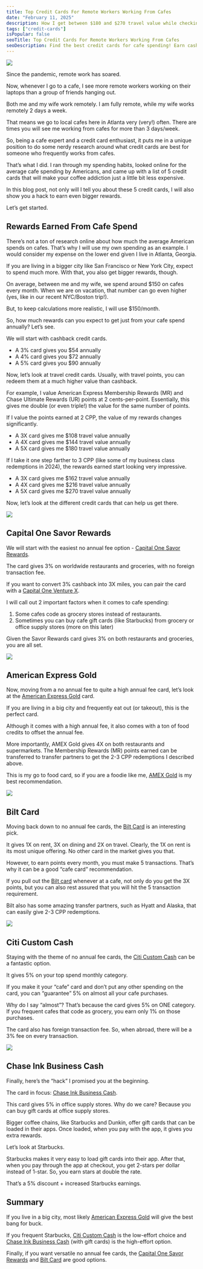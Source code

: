 ```yaml
---
title: Top Credit Cards For Remote Workers Working From Cafes
date: "February 11, 2025"
description: How I get between $180 and $270 travel value while checking out local cafes. 
tags: ["credit-cards"]
isPopular: false
seoTitle: Top Credit Cards For Remote Workers Working From Cafes
seoDescription: Find the best credit cards for cafe spending! Earn cashback, travel rewards, and maximize savings while working remotely from coffee shops. Compare top picks now.
---
```

![](https://ds0fmzhunbzyk.cloudfront.net/credit-cards-photos/amex-gold.png)

Since the pandemic, remote work has soared.

Now, whenever I go to a cafe, I see more remote workers working on their laptops than a group of friends hanging out.

Both me and my wife work remotely. I am fully remote, while my wife works remotely 2 days a week.

That means we go to local cafes here in Atlanta very (very\!) often. There are times you will see me working from cafes for more than 3 days/week. 

So, being a cafe expert and a credit card enthusiast, it puts me in a unique position to do some nerdy research around what credit cards are best for someone who frequently works from cafes. 

That’s what I did. I ran through my spending habits, looked online for the average cafe spending by Americans, and came up with a list of 5 credit cards that will make your coffee addiction just a little bit less expensive. 

In this blog post, not only will I tell you about these 5 credit cards, I will also show you a hack to earn even bigger rewards. 

Let’s get started.

## Rewards Earned From Cafe Spend

There’s not a ton of research online about how much the average American spends on cafes. That’s why I will use my own spending as an example. I would consider my expense on the lower end given I live in Atlanta, Georgia. 

If you are living in a bigger city like San Francisco or New York City, expect to spend much more. With that, you also get bigger rewards, though. 

On average, between me and my wife, we spend around $150 on cafes every month. When we are on vacation, that number can go even higher (yes, like in our recent NYC/Boston trip\!).

But, to keep calculations more realistic, I will use $150/month. 

So, how much rewards can you expect to get just from your cafe spend annually? Let’s see.

We will start with cashback credit cards. 

* A 3% card gives you $54 annually  
* A 4% card gives you $72 annually  
* A 5% card gives you $90 annually

Now, let’s look at travel credit cards. Usually, with travel points, you can redeem them at a much higher value than cashback. 

For example, I value American Express Membership Rewards (MR) and Chase Ultimate Rewards (UR) points at 2 cents-per-point. Essentially, this gives me double (or even triple\!) the value for the same number of points. 

If I value the points earned at 2 CPP, the value of my rewards changes significantly.

* A 3X card gives me $108 travel value annually  
* A 4X card gives me $144 travel value annually  
* A 5X card gives me $180 travel value annually

If I take it one step farther to 3 CPP (like some of my business class redemptions in 2024), the rewards earned start looking very impressive.

* A 3X card gives me $162 travel value annually  
* A 4X card gives me $216 travel value annually  
* A 5X card gives me $270 travel value annually

Now, let’s look at the different credit cards that can help us get there.

![](https://ds0fmzhunbzyk.cloudfront.net/credit-cards-photos/savor-one.png)

## Capital One Savor Rewards

We will start with the easiest no annual fee option \- [Capital One Savor Rewards](https://i.capitalone.com/GMEE0Fgpz).

The card gives 3% on worldwide restaurants and groceries, with no foreign transaction fee. 

If you want to convert 3% cashback into 3X miles, you can pair the card with a [Capital One Venture X](https://i.capitalone.com/G35be7pGf). 

I will call out 2 important factors when it comes to cafe spending:

1. Some cafes code as grocery stores instead of restaurants.  
2. Sometimes you can buy cafe gift cards (like Starbucks) from grocery or office supply stores (more on this later)

Given the Savor Rewards card gives 3% on both restaurants and groceries, you are all set.

![](https://ds0fmzhunbzyk.cloudfront.net/credit-cards-photos/amex-gold.png)

## American Express Gold

Now, moving from a no annual fee to quite a high annual fee card, let’s look at the [American Express Gold](https://americanexpress.com/en-us/referral/gold-card?ref=MDIRTHku7w&xl=cp19) card. 

If you are living in a big city and frequently eat out (or takeout), this is the perfect card.

Although it comes with a high annual fee, it also comes with a ton of food credits to offset the annual fee. 

More importantly, AMEX Gold gives 4X on both restaurants and supermarkets. The Membership Rewards (MR) points earned can be transferred to transfer partners to get the 2-3 CPP redemptions I described above. 

This is my go to food card, so if you are a foodie like me, [AMEX Gold](https://americanexpress.com/en-us/referral/gold-card?ref=MDIRTHku7w&xl=cp19) is my best recommendation.

![](https://ds0fmzhunbzyk.cloudfront.net/credit-cards-photos/bilt.png)

## Bilt Card

Moving back down to no annual fee cards, the [Bilt Card](https://bilt.page/r/1YFG-4S1F) is an interesting pick. 

It gives 1X on rent, 3X on dining and 2X on travel. Clearly, the 1X on rent is its most unique offering. No other card in the market gives you that. 

However, to earn points every month, you must make 5 transactions. That’s why it can be a good “cafe card” recommendation. 

If you pull out the [Bilt card](https://bilt.page/r/1YFG-4S1F) whenever at a cafe, not only do you get the 3X points, but you can also rest assured that you will hit the 5 transaction requirement. 

Bilt also has some amazing transfer partners, such as Hyatt and Alaska, that can easily give 2-3 CPP redemptions.

![](https://personal-website-static-images.s3.us-west-1.amazonaws.com/credit-cards-photos/citi-custom-cash.png)

## Citi Custom Cash

Staying with the theme of no annual fee cards, the [Citi Custom Cash](https://www.citi.com/credit-cards/citi-custom-cash-credit-card?category=view-all-credit-cards&intc=citihpmenu~creditcards~vac&afc=1C2) can be a fantastic option.

It gives 5% on your top spend monthly category. 

If you make it your “cafe” card and don’t put any other spending on the card, you can “guarantee” 5% on almost all your cafe purchases. 

Why do I say “almost”? That’s because the card gives 5% on ONE category. If you frequent cafes that code as grocery, you earn only 1% on those purchases.

The card also has foreign transaction fee. So, when abroad, there will be a 3% fee on every transaction.

![](https://personal-website-static-images.s3.us-west-1.amazonaws.com/credit-cards-photos/chase-ink-business-cash.png)
## Chase Ink Business Cash

Finally, here’s the “hack” I promised you at the beginning. 

The card in focus: [Chase Ink Business Cash](https://creditcards.chase.com/business-credit-cards/ink/cash).

This card gives 5% in office supply stores. Why do we care? Because you can buy gift cards at office supply stores. 

Bigger coffee chains, like Starbucks and Dunkin, offer gift cards that can be loaded in their apps. Once loaded, when you pay with the app, it gives you extra rewards.

Let’s look at Starbucks. 

Starbucks makes it very easy to load gift cards into their app. After that, when you pay through the app at checkout, you get 2-stars per dollar instead of 1-star. So, you earn stars at double the rate. 

That’s a 5% discount \+ increased Starbucks earnings.

## Summary

If you live in a big city, most likely [American Express Gold](https://americanexpress.com/en-us/referral/gold-card?ref=MDIRTHku7w&xl=cp19) will give the best bang for buck. 

If you frequent Starbucks, [Citi Custom Cash](https://www.citi.com/credit-cards/citi-custom-cash-credit-card?category=view-all-credit-cards&intc=citihpmenu~creditcards~vac&afc=1C2) is the low-effort choice and [Chase Ink Business Cash](https://creditcards.chase.com/business-credit-cards/ink/cash) (with gift cards) is the high-effort option. 

Finally, if you want versatile no annual fee cards, the [Capital One Savor Rewards](https://i.capitalone.com/GMEE0Fgpz) and [Bilt Card](https://bilt.page/r/1YFG-4S1F) are good options.
